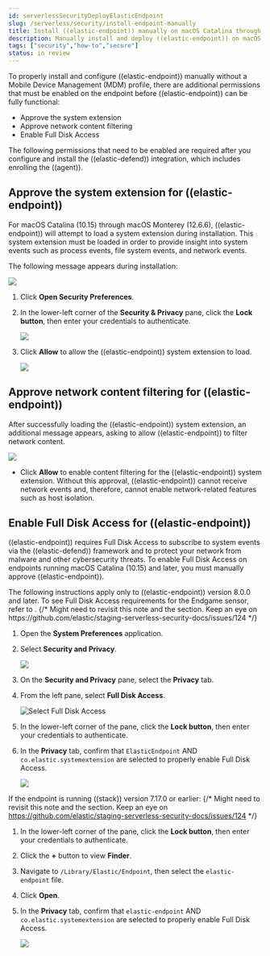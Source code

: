 ```yaml
---
id: serverlessSecurityDeployElasticEndpoint
slug: /serverless/security/install-endpoint-manually
title: Install ((elastic-endpoint)) manually on macOS Catalina through Monterey
description: Manually install and deploy ((elastic-endpoint)) on macOS Catalina through Monterey.
tags: ["security","how-to","secure"]
status: in review
---
```



<InReview />

<div id="deploy-elastic-endpoint"></div>

To properly install and configure ((elastic-endpoint)) manually without a Mobile Device Management (MDM) profile, there are additional permissions that must be enabled on the endpoint before ((elastic-endpoint)) can be fully functional:

* <DocLink id="serverlessSecurityDeployElasticEndpoint" section="approve-the-system-extension-for-((elastic-endpoint))">Approve the system extension</DocLink>
* <DocLink id="serverlessSecurityDeployElasticEndpoint" section="approve-network-content-filtering-for-((elastic-endpoint))">Approve network content filtering</DocLink>
* <DocLink id="serverlessSecurityDeployElasticEndpoint" section="enable-full-disk-access-for-((elastic-endpoint))">Enable Full Disk Access</DocLink>

<DocCallOut title="Note">
The following permissions that need to be enabled are required after you <DocLink id="serverlessSecurityInstallDefend">configure and install the ((elastic-defend)) integration</DocLink>, which includes <DocLink id="serverlessSecurityInstallDefend" section="configure-and-enroll-the-((agent))">enrolling the ((agent))</DocLink>.
</DocCallOut>

<div id="system-extension-endpoint"></div>

## Approve the system extension for ((elastic-endpoint))

For macOS Catalina (10.15) through macOS Monterey (12.6.6), ((elastic-endpoint)) will attempt to load a system extension during installation. This system extension must be loaded in order to provide insight into system events such as process events, file system events, and network events.

The following message appears during installation:

![](../images/deploy-elastic-endpoint/-getting-started-install-endpoint-system-ext-blocked.png)

1. Click **Open Security Preferences**.
1. In the lower-left corner of the **Security & Privacy** pane, click the **Lock button**, then enter your credentials to authenticate.

    ![](../images/deploy-elastic-endpoint/-getting-started-fda-lock-button.png)

1. Click **Allow** to allow the ((elastic-endpoint)) system extension to load.

    ![](../images/deploy-elastic-endpoint/-getting-started-install-endpoint-allow-system-ext.png)

<div id="allow-filter-content"></div>

## Approve network content filtering for ((elastic-endpoint))

After successfully loading the ((elastic-endpoint)) system extension,  an additional message appears, asking to allow ((elastic-endpoint)) to filter network content.

![](../images/deploy-elastic-endpoint/-getting-started-install-endpoint-filter-network-content.png)

* Click **Allow** to enable content filtering for the ((elastic-endpoint)) system extension. Without this approval, ((elastic-endpoint)) cannot receive network events and, therefore, cannot enable network-related features such as <DocLink id="serverlessSecurityHostIsolationOv">host isolation</DocLink>.

<div id="enable-fda-endpoint"></div>

## Enable Full Disk Access for ((elastic-endpoint))

((elastic-endpoint)) requires Full Disk Access to subscribe to system events via the ((elastic-defend)) framework and to protect your network from malware and other cybersecurity threats. To enable Full Disk Access on endpoints running macOS Catalina (10.15) and later, you must manually approve ((elastic-endpoint)). 

<DocCallOut title="Note">
The following instructions apply only to ((elastic-endpoint)) version 8.0.0 and later. To see Full Disk Access requirements for the Endgame sensor, refer to <DocLink id="serverlessSecurityEndgameSensorFullDiskAccess" />.
</DocCallOut>
{/* Might need to revisit this note and the section. Keep an eye on https://github.com/elastic/staging-serverless-security-docs/issues/124 */} 

1. Open the **System Preferences** application.
1. Select **Security and Privacy**.

    ![](../images/deploy-elastic-endpoint/-getting-started-fda-sec-privacy-pane.png)

1. On the **Security and Privacy** pane, select the **Privacy** tab.
1. From the left pane, select **Full Disk Access**.

    ![Select Full Disk Access](../images/deploy-elastic-endpoint/-getting-started-fda-select-fda.png)

1. In the lower-left corner of the pane, click the **Lock button**, then enter your credentials to authenticate.
1. In the **Privacy** tab,  confirm that `ElasticEndpoint` AND `co.elastic.systemextension` are selected to properly enable Full Disk Access.

    ![](../images/deploy-elastic-endpoint/-getting-started-fda-select-endpoint-ext.png)

If the endpoint is running ((stack)) version 7.17.0 or earlier:
{/* Might need to revisit this note and the section. Keep an eye on https://github.com/elastic/staging-serverless-security-docs/issues/124 */} 

1. In the lower-left corner of the pane, click the **Lock button**, then enter your credentials to authenticate.
1. Click the **+** button to view **Finder**.
1. Navigate to `/Library/Elastic/Endpoint`, then select the `elastic-endpoint` file.
1. Click **Open**.
1. In the **Privacy** tab, confirm that `elastic-endpoint` AND `co.elastic.systemextension` are selected to properly enable Full Disk Access.

    ![](../images/deploy-elastic-endpoint/-getting-started-fda-fda-7-16.png)

